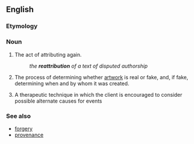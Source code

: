 {{also|réattribution}}
==English==

===Etymology===
{{prefix|re|attribution}}

===Noun===
{{en-noun|~}}

# The act of attributing again.
#: ''the '''reattribution''' of a text of disputed authorship''
# {{context|arts|lang=en}} The process of determining whether [[artwork]] is real or fake, and, if fake, determining when and by whom it was created.
# {{context|therapy|lang=en}} A therapeutic technique in which the client is encouraged to consider possible alternate causes for events

===See also===
* [[forgery]]
* [[provenance]]